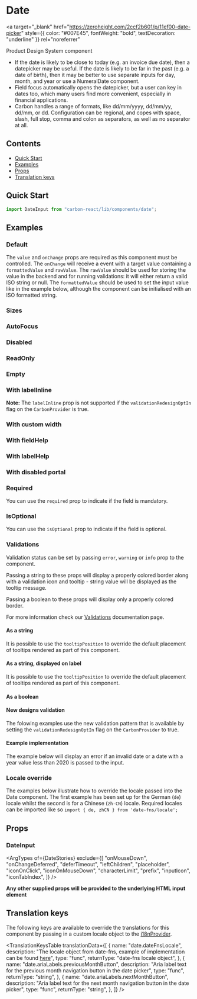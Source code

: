 

<Meta title="Date Input" of={DateStories} />

# Date

<a
  target="_blank"
  href="https://zeroheight.com/2ccf2b601/p/11ef00-date-picker"
  style={{ color: "#007E45", fontWeight: "bold", textDecoration: "underline" }}
  rel="noreferrer"
>
  Product Design System component
</a>

- If the date is likely to be close to today (e.g. an invoice due date), then a datepicker may be useful. If the date is likely to be far in the past (e.g. a date of birth), then it may be better to use separate inputs for day, month, and year or use a NumeralDate component.
- Field focus automatically opens the datepicker, but a user can key in dates too, which many users find more convenient, especially in financial applications.
- Carbon handles a range of formats, like dd/mm/yyyy, dd/mm/yy, dd/mm, or dd. Configuration can be regional, and copes with space, slash, full stop, comma and colon as separators, as well as no separator at all.

## Contents

- [Quick Start](#quick-start)
- [Examples](#examples)
- [Props](#props)
- [Translation keys](#translation-keys)

## Quick Start

```javascript
import DateInput from "carbon-react/lib/components/date";
```

## Examples

### Default

The `value` and `onChange` props are required as this component must be controlled. The `onChange` will receive a event
with a target value containing a `formattedValue` and `rawValue`. The `rawValue` should be used for storing the value
in the backend and for running validations: it will either return a valid ISO string or null. The `formattedValue` should
be used to set the input value like in the example below, although the component can be initialised with an ISO formatted string.

<Canvas of={DateStories.Default} />

### Sizes

<Canvas of={DateStories.Sizes} />

### AutoFocus

<Canvas of={DateStories.AutoFocus} />

### Disabled

<Canvas of={DateStories.Disabled} />

### ReadOnly

<Canvas of={DateStories.ReadOnly} />

### Empty

<Canvas of={DateStories.Empty} />

### With labelInline

**Note:** The `labelInline` prop is not supported if the `validationRedesignOptIn` flag on the `CarbonProvider` is true. 

<Canvas of={DateStories.WithLabelInline} />

### With custom width

<Canvas of={DateStories.WithCustomWidth} />

### With fieldHelp

<Canvas of={DateStories.WithFieldHelp} />

### With labelHelp

<Canvas of={DateStories.WithLabelHelp} />

### With disabled portal

<Canvas of={DateStories.WithDisabledPortal} />

### Required

You can use the `required` prop to indicate if the field is mandatory.

<Canvas of={DateStories.Required} />

### IsOptional

You can use the `isOptional` prop to indicate if the field is optional.

<Canvas of={DateStories.IsOptional} />

### Validations

Validation status can be set by passing `error`, `warning` or `info` prop to the component.

Passing a string to these props will display a properly colored border along with a validation icon and tooltip - string value will be displayed as the tooltip message.

Passing a boolean to these props will display only a properly colored border.

For more information check our [Validations](../?path=/docs/documentation-validations--docs) documentation page.

#### As a string

<Canvas of={DateStories.ValidationsStringComponent} />

It is possible to use the `tooltipPosition` to override the default placement of tooltips rendered as part of this component.

<Canvas
  of={DateStories.ValidationsStringWithTooltipPositionOverriddenComponent}
/>

#### As a string, displayed on label

<Canvas of={DateStories.ValidationsStringLabel} />

It is possible to use the `tooltipPosition` to override the default placement of tooltips rendered as part of this component.

<Canvas of={DateStories.ValidationsStringWithTooltipPositionOverriddenLabel} />

#### As a boolean

<Canvas of={DateStories.ValidationsBoolean} />

#### New designs validation

The folowing examples use the new validation pattern that is available by setting the `validationRedesignOptIn` flag on the `CarbonProvider` to true.

<Canvas of={DateStories.ValidationsStringNewDesign} />

#### Example implementation

The example below will display an error if an invalid date or a date with a year value less than 2020 is passed to the input.

<Canvas of={DateStories.ValidationsExampleImplementation} />

### Locale override

The examples below illustrate how to override the locale passed into the Date component. The first example has been set up for
the German (`de`) locale whilst the second is for a Chinese (`zh-CN`) locale. Required locales can be imported like so `import { de, zhCN } from 'date-fns/locale';`

<Canvas of={DateStories.LocaleOverrideExampleImplementation} />

## Props

### DateInput

<ArgTypes
  of={DateStories}
  exclude={[
    "onMouseDown",
    "onChangeDeferred",
    "deferTimeout",
    "leftChildren",
    "placeholder",
    "iconOnClick",
    "iconOnMouseDown",
    "characterLimit",
    "prefix",
    "inputIcon",
    "iconTabIndex",
  ]}
/>

**Any other supplied props will be provided to the underlying HTML input element**

## Translation keys

The following keys are available to override the translations for this component by passing in a custom locale object to the
[i18nProvider](../?path=/docs/documentation-i18n--docs).

<TranslationKeysTable
  translationData={[
    {
      name: "date.dateFnsLocale",
      description:
        "The locale object from date-fns, example of implementation can be found [here](#locale-override)",
      type: "func",
      returnType: "date-fns locale object",
    },
    {
      name: "date.ariaLabels.previousMonthButton",
      description:
        "Aria label text for the previous month navigation button in the date picker",
      type: "func",
      returnType: "string",
    },
    {
      name: "date.ariaLabels.nextMonthButton",
      description:
        "Aria label text for the next month navigation button in the date picker",
      type: "func",
      returnType: "string",
    },
  ]}
/>

